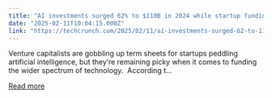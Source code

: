 ```yaml
---
title: "AI investments surged 62% to $110B in 2024 while startup funding overall declined 12%"
date: "2025-02-11T10:04:15.000Z"
link: "https://techcrunch.com/2025/02/11/ai-investments-surged-62-to-110-billion-in-2024-while-startup-funding-overall-declined-12-says-dealroom/"
---
```


Venture capitalists are gobbling up term sheets for startups peddling artificial intelligence, but they&#8217;re remaining picky when it comes to funding the wider spectrum of technology.  According t...

[Read more](https://techcrunch.com/2025/02/11/ai-investments-surged-62-to-110-billion-in-2024-while-startup-funding-overall-declined-12-says-dealroom/)
